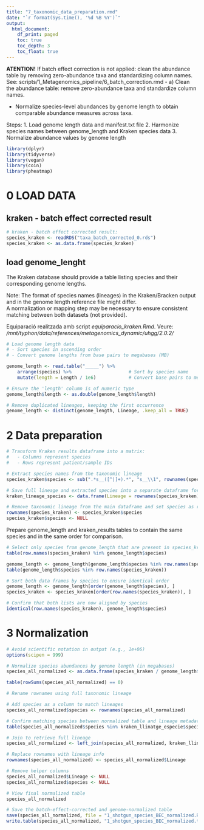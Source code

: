 ```yaml
---
title: "7_taxonomic_data_preparation.rmd"
date: "`r format(Sys.time(), '%d %B %Y')`"
output:
  html_document:
    df_print: paged
    toc: true
    toc_depth: 3
    toc_float: true
---
```



**ATENTION!** If batch effect correction is not applied: clean the abundance table by removing zero-abundance taxa and standardizing column names. 
See: scripts/1_Metagenomics_pipeline/6_batch_correction.rmd - 
          a) Clean the abundance table: remove zero-abundance taxa and standardize column names.



- Normalize species-level abundances by genome length to obtain comparable abundance measures across taxa.

Steps:
    1. Load genome length data and manifest.txt file
    2. Harmonize species names between genome_length and Kraken species data
    3. Normalize abundance values by genome length
  

```r
library(dplyr)
library(tidyverse)
library(vegan)
library(coin)
library(pheatmap)


```

####################################################################################################
# 0 LOAD DATA
####################################################################################################


## kraken - batch effect corrected result

```r
# kraken - batch effect corrected result:
species_kraken <- readRDS("taxa_batch_corrected_0.rds")
species_kraken <- as.data.frame(species_kraken)

```
## load genome_lenght

The Kraken database should provide a table listing species and their corresponding genome lengths.

Note: The format of species names (lineages) in the Kraken/Bracken output and in the genome length reference file might differ.  
A normalization or mapping step may be necessary to ensure consistent matching between both datasets (not provided).

Equiparació realitzada amb script *equiparacio_kraken.Rmd*. Veure: */mnt/typhon/data/references/metagenomics_dynamic/uhgg/2.0.2/*


```r
# Load genome length data
# - Sort species in ascending order
# - Convert genome lengths from base pairs to megabases (MB)

genome_length <- read.table("_____") %>%
    arrange(species) %>%                     # Sort by species name
    mutate(length = Length / 1e6)            # Convert base pairs to megabases (MB)

# Ensure the 'length' column is of numeric type
genome_length$length <- as.double(genome_length$length)

# Remove duplicated lineages, keeping the first occurrence
genome_length <- distinct(genome_length, Lineage, .keep_all = TRUE)

```

####################################################################################################
# 2 Data preparation
####################################################################################################


```r
# Transform Kraken results dataframe into a matrix:
#   - Columns represent species
#   - Rows represent patient/sample IDs

# Extract species names from the taxonomic lineage
species_kraken$species <- sub(".*s__([^|]+).*", "s__\\1", rownames(species_kraken))

# Save full lineage and extracted species into a separate dataframe for later reference
kraken_lineage_species <- data.frame(Lineage = rownames(species_kraken), species = species_kraken$species)

# Remove taxonomic lineage from the main dataframe and set species as row names
rownames(species_kraken) <- species_kraken$species
species_kraken$species <- NULL

```

Prepare genome_length and kraken_results tables to contain the same species and in the same order for comparison.

```r
# Select only species from genome_length that are present in species_kraken
table(row.names(species_kraken) %in% genome_length$species)

genome_length <- genome_length[genome_length$species %in% row.names(species_kraken), ]
table(genome_length$species %in% row.names(species_kraken))

# Sort both data frames by species to ensure identical order
genome_length <- genome_length[order(genome_length$species), ]
species_kraken <- species_kraken[order(row.names(species_kraken)), ]

# Confirm that both lists are now aligned by species
identical(row.names(species_kraken), genome_length$species)

```

####################################################################################################
# 3 Normalization
####################################################################################################


```r
# Avoid scientific notation in output (e.g., 1e+06)
options(scipen = 999)

# Normalize species abundances by genome length (in megabases)
species_all_normalized <- as.data.frame(species_kraken / genome_length$length)

```

```r
table(rowSums(species_all_normalized) == 0)

```



```r
# Rename rownames using full taxonomic lineage

# Add species as a column to match lineages
species_all_normalized$species <- rownames(species_all_normalized)

# Confirm matching species between normalized table and lineage metadata
table(species_all_normalized$species %in% kraken_llinatge_especie$species)

# Join to retrieve full lineage
species_all_normalized <- left_join(species_all_normalized, kraken_llinatge_especie, by = "species")

# Replace rownames with lineage info
rownames(species_all_normalized) <- species_all_normalized$Lineage

# Remove helper columns
species_all_normalized$Lineage <- NULL
species_all_normalized$species <- NULL

# View final normalized table
species_all_normalized

# Save the batch-effect-corrected and genome-normalized table
save(species_all_normalized, file = "1_shotgun_species_BEC_normalized.RData", compress = "xz")
write.table(species_all_normalized, "1_shotgun_species_BEC_normalized.txt", col.names = TRUE, sep = "\t")

```



